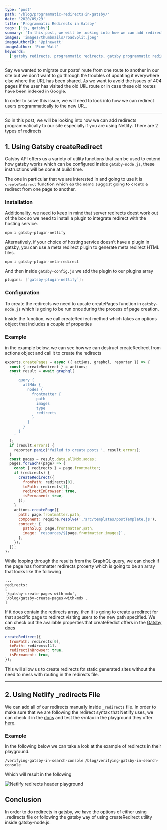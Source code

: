 ```yaml
---
type: 'post'
path: '/blog/programmatic-redirects-in-gatsby/'
date: '2020/09/29'
title: 'Programmatic Redirects in Gatsby'
tags: ['js, gatsby']
summary: 'In this post, we will be looking into how we can add redirects programmatically to our site'
images: 'images/thumbnails/roadSplit.jpeg'
imageAuthorID: '@pinewatt'
imageAuthor: 'Pine Watt'
keywords:
  ['gatsby redirects, programmatic redirects, gatsby programmatic redirects']
---
```


Say we wanted to migrate our posts’ route from one route to another in our site but we don’t want to go through the troubles of updating it everywhere else where the URL has been shared. As we want to avoid the issues of 404 pages if the user has visited the old URL route or in case these old routes have been indexed in Google.

In order to solve this issue, we will need to look into how we can redirect users programmatically to the new URL.

---

So in this post, we will be looking into how we can add redirects programmatically to our site especially if you are using Netlify.
There are 2 types of redirects

## 1. Using Gatsby createRedirect

Gatsby API offers us a variety of utility functions that can be used to extend how gatsby works which can be configured inside `gatsby-node.js`, these instructions will be done at build time.

The one in particular that we are interested in and going to use it is `createRedirect` function which as the name suggest going to create a redirect from one page to another.

### Installation

Additionality, we need to keep in mind that server redirects doest work out of the box so we need to install a plugin to integrate redirect with the hosting service.

```text
npm i gatsby-plugin-netlify
```

Alternatively, if your choice of hosting service doesn’t have a plugin in gatsby, you can use a meta redirect plugin to generate meta redirect HTML files.

```text
npm i gatsby-plugin-meta-redirect
```

And then inside `gatsby-config.js` we add the plugin to our plugins array

```javascript
plugins: [`gatsby-plugin-netlify`];
```

### Configuration

To create the redirects we need to update createPages function in `gatsby-node.js` which is going to be run once during the process of page creation.

Inside the function, we call createRedirect method which takes an options object that includes a couple of properties

### Example

in the example below, we can see how we can destruct createRedirect from actions object and call it to create the redirects

```javascript
exports.createPages = async ({ actions, graphql, reporter }) => {
  const { createRedirect } = actions;
  const result = await graphql(
    `
      query {
        allMdx {
          nodes {
            frontmatter {
              path
              images
              type
              redirects
            }
          }
        }
      }
    `
  );
  if (result.errors) {
    reporter.panic('failed to create posts ', result.errors);
  }
  const pages = result.data.allMdx.nodes;
  pages.forEach((page) => {
    const { redirects } = page.frontmatter;
    if (redirects) {
      createRedirect({
        fromPath: redirects[0],
        toPath: redirects[1],
        redirectInBrowser: true,
        isPermanent: true,
      });
    }
    actions.createPage({
      path: page.frontmatter.path,
      component: require.resolve('./src/templates/postTemplate.js'),
      context: {
        pathSlug: page.frontmatter.path,
        image: `resources/${page.frontmatter.images}`,
      },
    });
  });
};
```

While looping through the results from the GraphQL query, we can check if the page has frontmatter redirects property which is going to be an array that looks like the following

```text
...
redirects:
[
'/gatsby-create-pages-with-mdx',
'/blog/gatsby-create-pages-with-mdx',
]
```

If it does contain the redirects array, then it is going to create a redirect for that specific page to redirect visiting users to the new path specified.
We can check out the available properties that createRedict offers in the [Gatsby docs](https://www.gatsbyjs.com/docs/actions/#createRedirect)

```javascript
createRedirect({
  fromPath: redirects[0],
  toPath: redirects[1],
  redirectInBrowser: true,
  isPermanent: true,
});
```

This will allow us to create redirects for static generated sites without the need to mess with routing in the redirects file.

---

## 2. Using Netlify \_redirects File

We can add all of our redirects manually inside `_redirects` file. In order to make sure that we are following the redirect syntax that Netlify uses, we can check it in the [docs](https://docs.netlify.com/routing/redirects/#syntax-for-the-redirects-file) and test the syntax in the playground they offer [here](https://play.netlify.com/redirects).

### Example

In the following below we can take a look at the example of redirects in their playground.

```text
/verifying-gatsby-in-search-console /blog/verifying-gatsby-in-search-console
```

Which will result in the following

![Netlify redirects header playground](./netlify-playground.png)

## Conclusion

In order to do redirects in gatsby, we have the options of either using \_redirects file or following the gatsby way of using createRedirect utility inside gatsby-node.js.
